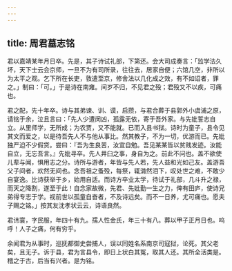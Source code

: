 ```yaml
---
---
---
```

title: 周君墓志铭
---



君以嘉靖某年月日卒。先是，其子诗试礼部，下第还。会大司成奏言：「监学法久坏，天下士云会京师，一旦不为有司所录，往往去，居家自便；六馆几空，非所以为太平之观。乞下所在长吏，敦遣至京，修舍法以几化成之效，有不如诏者，罪之。」制曰：「可。」于是诗在南雍。间岁不归，不见君之殁；君殁又不以疾，可痛也。

君之配，先十年卒。诗与其弟谏、训、谟，启攒，与君合葬于县郭外小虞浦之原，请铭于余，泣且言曰：「先人少遭闵凶，孤露无依，寄于吾外家。与先妣誓志自立。从里师学，无所成；为农贾，又不能就。已而入县书狱。诗时为童子，县令见其文而爱之，以是待吾先人不与他从事比。然其教子，不为一切，优游而已。先妣独严迫不少假贷。尝曰：『吾为生良苦，汝宜自勉。吾见某某皆以贫贱发迹。汝能自立，无忘吾言。』先妣寻卒。先人井臼之事，身自为之。前此不问也。盖不欲使儿辈与闻，惧用志之分。诗所与游者，年皆与先人若，先人益和光如己友。盖游吾父子间者，欢然无间也。念吾祖之蚤殁，每祭，辄潸然泪下，叹处世之难，不敢少自宴逸。比诗获举于乡，始用自适。而诗方卒业太学，待试于礼部，几斗升之禄，而天之降割，遂至于此！自念家故微，先君、先妣勤一生之力，俾有田庐，使诗兄弟得专志于学。视前世以孤童自奋者，不及诗远矣。而不一日养，尤可痛也。愿夫子赐之铭。」按其友沈孝状云云，诗语良然。

君讳寰，字民服，年四十有九。孺人性金氏，年三十有八。葬以甲子正月日也。呜呼！人子之痛，何有穷乎。

余闻君为从事时，巡抚都御史尝捕人，误以同姓名系南京司寇狱，论死。其父老矣，且无子。诉于县，君为言县令，即日上状白其冤，取其人还。其所全活类是。稽之于古，后当有兴者。是为铭。